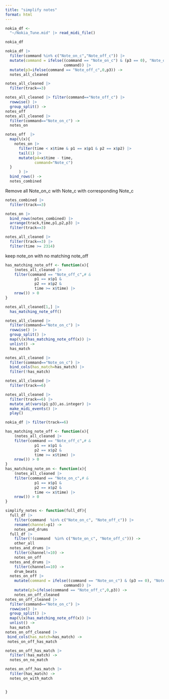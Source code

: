 ```yaml
---
title: "simplify notes"
format: html
---
```



```r
nokia_df <-
  "~/Nokia_Tune.mid" |> read_midi_file()
```
```r
nokia_df 
```

```r
nokia_df |>
  filter(command %in% c("Note_on_c","Note_off_c")) |>
  mutate(command = ifelse((command == "Note_on_c") & (p3 == 0), "Note_off_c",
                          command)) |>
  mutate(p3=ifelse(command == "Note_off_c",0,p3)) ->
  notes_all_cleaned
```
```r
notes_all_cleaned |>
  filter(track==3)
```

```r
notes_all_cleaned |> filter(command=="Note_off_c") |>
  rowwise() |>
  group_split() ->
notes_off
notes_all_cleaned |> 
  filter(command=="Note_on_c") ->
  notes_on
```

```r
notes_off  |>
  map(\(x){
    notes_on |>
      filter(time < x$time & p1 == x$p1 & p2 == x$p2) |>
      tail(1) |>
      mutate(p4=x$time - time,
             command="Note_c")
  }
      ) |>
  bind_rows() ->
  notes_combined
```
Remove all Note_on_c with Note_c with corresponding Note_c
```r
notes_combined |>
  filter(track==3)
```

```r
notes_on |>
  bind_rows(notes_combined) |>
  arrange(track,time,p1,p2,p3) |>
  filter(track==3)
```

```r
notes_all_cleaned |>
  filter(track==3) |>
  filter(time >= 2314)
```

keep note_on with no matching note_off

```r
has_matching_note_off <- function(x){
    (notes_all_cleaned |>
    filter(command == "Note_off_c",# &
             p1 == x$p1 &
             p2 == x$p2 &
             time >= x$time) |>
    nrow()) > 0
}
```

```r
notes_all_cleaned[1,] |>
  has_matching_note_off()
```


```r
notes_all_cleaned |>
  filter(command=="Note_on_c") |>
  rowwise() |>
  group_split() |>
  map(\(x)has_matching_note_off(x)) |>
  unlist() ->
  has_match

notes_all_cleaned |>
  filter(command=="Note_on_c") |>
  bind_cols(has_match=has_match) |>
  filter(!has_match)

```
```r
notes_all_cleaned |>
  filter(track==6)
```
```r
notes_all_cleaned |>
  filter(track==6) |>
  mutate_at(vars(p1:p3),as.integer) |>
  make_midi_events() |>
  play()
```

```r
nokia_df |> filter(track==6)
```

```r
has_matching_note_off <- function(x){
    (notes_all_cleaned |>
    filter(command == "Note_off_c",# &
             p1 == x$p1 &
             p2 == x$p2 &
             time >= x$time) |>
    nrow()) > 0
}
has_matching_note_on <- function(x){
    (notes_all_cleaned |>
    filter(command == "Note_on_c",# &
             p1 == x$p1 &
             p2 == x$p2 &
             time <= x$time) |>
    nrow()) > 0
}

```



```r
simplify_notes <- function(full_df){
  full_df |>
    filter(command  %in% c("Note_on_c", "Note_off_c")) |>
    rename(channel=p1) ->
    notes_and_drums
  full_df |>
    filter(!(command  %in% c("Note_on_c", "Note_off_c"))) ->
    other_all
  notes_and_drums |>
    filter(channel!=10) ->
    notes_on_off
  notes_and_drums |>
    filter(channel==10) ->
    drum_beats
  notes_on_off |>
    mutate(command = ifelse((command == "Note_on_c") & (p3 == 0), "Note_off_c",
                          command)) |>
    mutate(p3=ifelse(command == "Note_off_c",0,p3)) ->
    notes_on_off_cleaned
notes_on_off_cleaned |>
  filter(command=="Note_on_c") |>
  rowwise() |>
  group_split() |>
  map(\(x)has_matching_note_off(x)) |>
  unlist() ->
  has_match
notes_on_off_cleaned |>    
 bind_cols(has_match=has_match) ->
 notes_on_off_has_match    

notes_on_off_has_match |>    
  filter(!has_match) ->
  notes_on_no_match

notes_on_off_has_match |>    
  filter(has_match) ->
  notes_on_with_match


}
```

